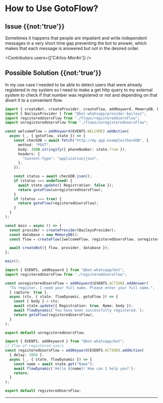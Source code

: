 
# How to Use GotoFlow?


## Issue {{not:'true'}}
Sometimes it happens that people are impatient and write independent messages in a very short time gap preventing the bot to answer, which makes that each message is answered but not in the desired order.

<Contributors users={['C4rlos-Mor4n']} />

## Possible Solution {{not:'true'}}

In my use case I needed to be able to detect users that were already registered in my system so I need to make a get http query to my external system to check if that number was registered or not and depending on that divert it to a convenient flow.
<CodeGroup>
```ts {{ title: 'app.ts' }}
import { createBot, createProvider, createFlow, addKeyword, MemoryDB, EVENTS } from "@bot-whatsapp/bot";
import { BaileysProvider } from "@bot-whatsapp/provider-baileys";
import registeredUsersFlow from "./flows/registeredUsersFlow";
import unregisteredUsersFlow from "./flows/unregisteredUsersFlow";

const welcomeFlow = addKeyword(EVENTS.WELCOME).addAction(
  async (_, { gotoFlow, state }) => {
    const checkDB = await fetch("http://my.app.example/checkDB", {
      method: "POST",
      body: JSON.stringify({ phoneNumber: state.from }),
      headers: {
        "Content-Type": "application/json",
      },
    });

    const status = await checkDB.json();
    if (status === undefined) {
      await state.update({ Registration: false });
      return gotoFlow(unregisteredUsersFlow);
    }
    if (status === true) {
      return gotoFlow(registeredUsersFlow);
    }
  }
);

const main = async () => {
  const provider = createProvider(BaileysProvider);
  const database = new MemoryDB();
  const flow = createFlow([welcomeFlow, registeredUsersFlow, unregisteredUsersFlow]);

  await createBot({ flow, provider, database });
};

main();
```
```ts {{ title: 'unregisteredUsersFlow.ts' }}
import { EVENTS, addKeyword } from "@bot-whatsapp/bot";
import registeredUsersFlow from "./registeredUsersFlow";

const unregisteredUsersFlow = addKeyword(EVENTS.ACTION).addAnswer(
  "To register, I need your full name. Please enter your full name.",
  { capture: true },
  async (ctx, { state, flowDynamic, gotoFlow }) => {
    const { body } = ctx;
    await state.update({ Registration: true, Name: body });
    await flowDynamic(`You have been successfully registered.`);
    return gotoFlow(registeredUsersFlow);
  }
);

export default unregisteredUsersFlow;
```

```ts {{ title: 'registeredUsersFlow.ts' }}
import { EVENTS, addKeyword } from "@bot-whatsapp/bot";
// Flow of registered users
const registeredUsersFlow = addKeyword(EVENTS.ACTION).addAction(
  { delay: 3000 },
  async (_, { state, flowDynamic }) => {
    const name = await state.get("Name");
    await flowDynamic(`Hello ${name}! How can I help you?`);
    return;
  }
);

export default registeredUsersFlow;
```
</CodeGroup>

---


<Guides />

<Resources />
